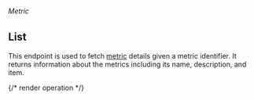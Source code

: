 ###### *Metric*

## List

This endpoint is used to fetch [metric](../guides/concepts#metric) details given a metric identifier.
It returns information about the metrics including its name, description, and item.

{/* render operation */}

